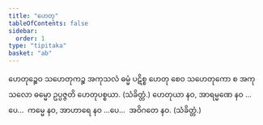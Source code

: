 ```yaml
---
title: "ဟေတု"
tableOfContents: false
sidebar:
  order: 1
type: "tipitaka"
basket: "ab"
---
```



<DynamicBreadcrumb />

<Division number="55">

<Paragraph number="1378">
ဟေတုဉ္စေဝ သဟေတုကဉ္စ အကုသလံ ဓမ္မံ ပဋိစ္စ ဟေတု စေဝ သဟေတုကော စ အကုသလော ဓမ္မော ဥပ္ပဇ္ဇတိ ဟေတုပစ္စယာ. (သံခိတ္တံ.)
</Paragraph>

</Division>
<Division number="56">

<Paragraph number="1379">
ဟေတုယာ နဝ, အာရမ္မဏေ နဝ …ပေ…  ကမ္မေ နဝ, အာဟာရေ နဝ …ပေ…  အဝိဂတေ နဝ. (သံခိတ္တံ.)
</Paragraph>
</Division>